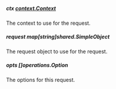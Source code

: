
##### **ctx** [context.Context](https://pkg.go.dev/context#Context)
The context to use for the request.

##### **request** map[string]shared.SimpleObject
The request object to use for the request.

##### **opts** []operations.Option
The options for this request.

